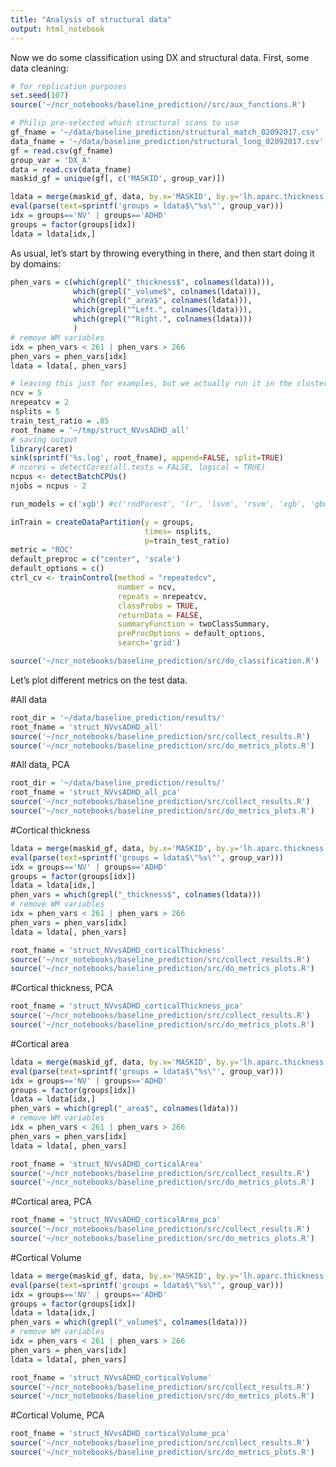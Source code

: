 ```yaml
---
title: "Analysis of structural data"
output: html_notebook
---
```


Now we do some classification using DX and structural data. First, some data cleaning:

```r
# for replication purposes
set.seed(107)
source('~/ncr_notebooks/baseline_prediction//src/aux_functions.R')

# Philip pre-selected which structural scans to use
gf_fname = '~/data/baseline_prediction/structural_match_02092017.csv'
data_fname = '~/data/baseline_prediction/structural_long_02092017.csv'
gf = read.csv(gf_fname)
group_var = 'DX_A'
data = read.csv(data_fname)
maskid_gf = unique(gf[, c('MASKID', group_var)])

ldata = merge(maskid_gf, data, by.x='MASKID', by.y='lh.aparc.thickness', all.y = F)
eval(parse(text=sprintf('groups = ldata$\"%s\"', group_var)))
idx = groups=='NV' | groups=='ADHD'
groups = factor(groups[idx])
ldata = ldata[idx,]
```

As usual, let's start by throwing everything in there, and then start doing it by domains:

```r
phen_vars = c(which(grepl("_thickness$", colnames(ldata))),
              which(grepl("_volume$", colnames(ldata))),
              which(grepl("_area$", colnames(ldata))),
              which(grepl("^Left.", colnames(ldata))),
              which(grepl("^Right.", colnames(ldata)))
              )
# remove WM variables
idx = phen_vars < 261 | phen_vars > 266 
phen_vars = phen_vars[idx]
ldata = ldata[, phen_vars]

```

```r
# leaving this just for examples, but we actually run it in the cluster and collect it later
ncv = 5
nrepeatcv = 2
nsplits = 5
train_test_ratio = .85
root_fname = '~/tmp/struct_NVvsADHD_all'
# saving output
library(caret)
sink(sprintf('%s.log', root_fname), append=FALSE, split=TRUE)
# ncores = detectCores(all.tests = FALSE, logical = TRUE)
ncpus <- detectBatchCPUs()
njobs = ncpus - 2

run_models = c('xgb') #c('rndForest', 'lr', 'lsvm', 'rsvm', 'xgb', 'gbm')

inTrain = createDataPartition(y = groups,
                              times= nsplits,
                              p=train_test_ratio)
metric = "ROC"
default_preproc = c("center", 'scale')
default_options = c()
ctrl_cv <- trainControl(method = "repeatedcv",
                        number = ncv,
                        repeats = nrepeatcv,
                        classProbs = TRUE,
                        returnData = FALSE,
                        summaryFunction = twoClassSummary,
                        preProcOptions = default_options,
                        search='grid')

source('~/ncr_notebooks/baseline_prediction/src/do_classification.R')

```
Let's plot different metrics on the test data.

#All data

```r
root_dir = '~/data/baseline_prediction/results/'
root_fname = 'struct_NVvsADHD_all'
source('~/ncr_notebooks/baseline_prediction/src/collect_results.R')
source('~/ncr_notebooks/baseline_prediction/src/do_metrics_plots.R')
```
#All data, PCA

```r
root_dir = '~/data/baseline_prediction/results/'
root_fname = 'struct_NVvsADHD_all_pca'
source('~/ncr_notebooks/baseline_prediction/src/collect_results.R')
source('~/ncr_notebooks/baseline_prediction/src/do_metrics_plots.R')
```
#Cortical thickness

```r
ldata = merge(maskid_gf, data, by.x='MASKID', by.y='lh.aparc.thickness', all.y = F)
eval(parse(text=sprintf('groups = ldata$\"%s\"', group_var)))
idx = groups=='NV' | groups=='ADHD'
groups = factor(groups[idx])
ldata = ldata[idx,]
phen_vars = which(grepl("_thickness$", colnames(ldata)))
# remove WM variables
idx = phen_vars < 261 | phen_vars > 266 
phen_vars = phen_vars[idx]
ldata = ldata[, phen_vars]

root_fname = 'struct_NVvsADHD_corticalThickness'
source('~/ncr_notebooks/baseline_prediction/src/collect_results.R')
source('~/ncr_notebooks/baseline_prediction/src/do_metrics_plots.R')
```

#Cortical thickness, PCA

```r
root_fname = 'struct_NVvsADHD_corticalThickness_pca'
source('~/ncr_notebooks/baseline_prediction/src/collect_results.R')
source('~/ncr_notebooks/baseline_prediction/src/do_metrics_plots.R')
```

#Cortical area

```r
ldata = merge(maskid_gf, data, by.x='MASKID', by.y='lh.aparc.thickness', all.y = F)
eval(parse(text=sprintf('groups = ldata$\"%s\"', group_var)))
idx = groups=='NV' | groups=='ADHD'
groups = factor(groups[idx])
ldata = ldata[idx,]
phen_vars = which(grepl("_area$", colnames(ldata)))
# remove WM variables
idx = phen_vars < 261 | phen_vars > 266 
phen_vars = phen_vars[idx]
ldata = ldata[, phen_vars]

root_fname = 'struct_NVvsADHD_corticalArea'
source('~/ncr_notebooks/baseline_prediction/src/collect_results.R')
source('~/ncr_notebooks/baseline_prediction/src/do_metrics_plots.R')
```

#Cortical area, PCA

```r
root_fname = 'struct_NVvsADHD_corticalArea_pca'
source('~/ncr_notebooks/baseline_prediction/src/collect_results.R')
source('~/ncr_notebooks/baseline_prediction/src/do_metrics_plots.R')
```

#Cortical Volume

```r
ldata = merge(maskid_gf, data, by.x='MASKID', by.y='lh.aparc.thickness', all.y = F)
eval(parse(text=sprintf('groups = ldata$\"%s\"', group_var)))
idx = groups=='NV' | groups=='ADHD'
groups = factor(groups[idx])
ldata = ldata[idx,]
phen_vars = which(grepl("_volume$", colnames(ldata)))
# remove WM variables
idx = phen_vars < 261 | phen_vars > 266 
phen_vars = phen_vars[idx]
ldata = ldata[, phen_vars]

root_fname = 'struct_NVvsADHD_corticalVolume'
source('~/ncr_notebooks/baseline_prediction/src/collect_results.R')
source('~/ncr_notebooks/baseline_prediction/src/do_metrics_plots.R')
```

#Cortical Volume, PCA

```r
root_fname = 'struct_NVvsADHD_corticalVolume_pca'
source('~/ncr_notebooks/baseline_prediction/src/collect_results.R')
source('~/ncr_notebooks/baseline_prediction/src/do_metrics_plots.R')
```




